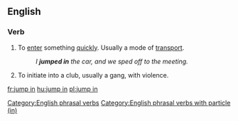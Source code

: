 {{also|jumpin'}}
==English==

===Verb===
{{head|en|verb}}

# To [[enter]] something [[quickly]]. Usually a mode of [[transport]].
#: ''I '''jumped in''' the car, and we sped off to the meeting.''
# {{lb|en|slang}} To initiate into a club, usually a gang, with violence.
[[Category:English phrasal verbs]]
[[Category:English phrasal verbs with particle (in)]]

[[fr:jump in]]
[[hu:jump in]]
[[pl:jump in]]